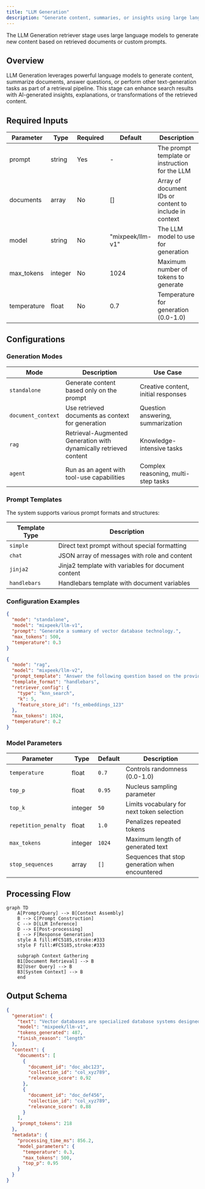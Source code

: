 ```yaml
---
title: "LLM Generation"
description: "Generate content, summaries, or insights using large language models"
---
```


<Note>
  The LLM Generation retriever stage uses large language models to generate new content based on retrieved documents or custom prompts.
</Note>

## Overview

LLM Generation leverages powerful language models to generate content, summarize documents, answer questions, or perform other text-generation tasks as part of a retrieval pipeline. This stage can enhance search results with AI-generated insights, explanations, or transformations of the retrieved content.

## Required Inputs

| Parameter | Type | Required | Default | Description |
|-----------|------|----------|---------|-------------|
| prompt | string | Yes | - | The prompt template or instruction for the LLM |
| documents | array | No | [] | Array of document IDs or content to include in context |
| model | string | No | "mixpeek/llm-v1" | The LLM model to use for generation |
| max_tokens | integer | No | 1024 | Maximum number of tokens to generate |
| temperature | float | No | 0.7 | Temperature for generation (0.0-1.0) |

## Configurations

### Generation Modes

| Mode | Description | Use Case |
|------|-------------|----------|
| `standalone` | Generate content based only on the prompt | Creative content, initial responses |
| `document_context` | Use retrieved documents as context for generation | Question answering, summarization |
| `rag` | Retrieval-Augmented Generation with dynamically retrieved content | Knowledge-intensive tasks |
| `agent` | Run as an agent with tool-use capabilities | Complex reasoning, multi-step tasks |

### Prompt Templates

The system supports various prompt formats and structures:

| Template Type | Description |
|---------------|-------------|
| `simple` | Direct text prompt without special formatting |
| `chat` | JSON array of messages with role and content |
| `jinja2` | Jinja2 template with variables for document content |
| `handlebars` | Handlebars template with document variables |

### Configuration Examples

```json Simple Generation
{
  "mode": "standalone",
  "model": "mixpeek/llm-v1",
  "prompt": "Generate a summary of vector database technology.",
  "max_tokens": 500,
  "temperature": 0.3
}
```

```json RAG Configuration
{
  "mode": "rag",
  "model": "mixpeek/llm-v2",
  "prompt_template": "Answer the following question based on the provided documents:\n\nQuestion: {{query}}\n\nDocuments:\n{{#each documents}}{{content}}\n\n{{/each}}",
  "template_format": "handlebars",
  "retriever_config": {
    "type": "knn_search",
    "k": 5,
    "feature_store_id": "fs_embeddings_123"
  },
  "max_tokens": 1024,
  "temperature": 0.2
}
```

### Model Parameters

| Parameter | Type | Default | Description |
|-----------|------|---------|-------------|
| `temperature` | float | `0.7` | Controls randomness (0.0-1.0) |
| `top_p` | float | `0.95` | Nucleus sampling parameter |
| `top_k` | integer | `50` | Limits vocabulary for next token selection |
| `repetition_penalty` | float | `1.0` | Penalizes repeated tokens |
| `max_tokens` | integer | `1024` | Maximum length of generated text |
| `stop_sequences` | array | `[]` | Sequences that stop generation when encountered |

## Processing Flow

```mermaid
graph TD
    A[Prompt/Query] --> B[Context Assembly]
    B --> C[Prompt Construction]
    C --> D[LLM Inference]
    D --> E[Post-processing]
    E --> F[Response Generation]
    style A fill:#FC5185,stroke:#333
    style F fill:#FC5185,stroke:#333
    
    subgraph Context Gathering
    B1[Document Retrieval] --> B
    B2[User Query] --> B
    B3[System Context] --> B
    end
```

## Output Schema

```json
{
  "generation": {
    "text": "Vector databases are specialized database systems designed to efficiently store and query high-dimensional vectors...",
    "model": "mixpeek/llm-v1",
    "tokens_generated": 487,
    "finish_reason": "length"
  },
  "context": {
    "documents": [
      {
        "document_id": "doc_abc123",
        "collection_id": "col_xyz789",
        "relevance_score": 0.92
      },
      {
        "document_id": "doc_def456",
        "collection_id": "col_xyz789",
        "relevance_score": 0.88
      }
    ],
    "prompt_tokens": 218
  },
  "metadata": {
    "processing_time_ms": 856.2,
    "model_parameters": {
      "temperature": 0.3,
      "max_tokens": 500,
      "top_p": 0.95
    }
  }
}
``` 